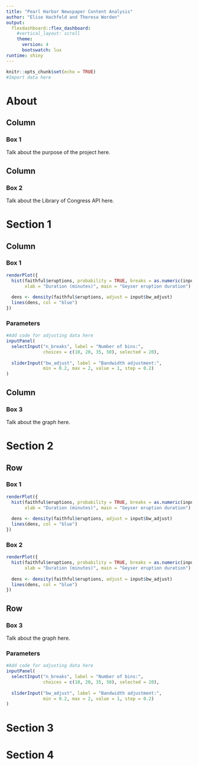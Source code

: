 ```yaml
---
title: "Pearl Harbor Newspaper Content Analysis"
author: "Elise Hachfeld and Theresa Worden"
output: 
  flexdashboard::flex_dashboard:
    #vertical_layout: scroll
    theme:
      version: 4
      bootswatch: lux
runtime: shiny
---
```


```r
knitr::opts_chunk$set(echo = TRUE)
#Import data here
```

About
==========================

Column {data-width=500}
-------------------------------------

### Box 1
Talk about the purpose of the project here.


Column {data-width=500}
-------------------------------------
### Box 2
Talk about the Library of Congress API here. 


Section 1
==========================

Column {data-width=400}
-------------------------------------
   
### Box 1

```r
renderPlot({
  hist(faithful$eruptions, probability = TRUE, breaks = as.numeric(input$n_breaks),
       xlab = "Duration (minutes)", main = "Geyser eruption duration")
  
  dens <- density(faithful$eruptions, adjust = input$bw_adjust)
  lines(dens, col = "blue")
})
```

### Parameters
```r
#Add code for adjusting data here
inputPanel(
  selectInput("n_breaks", label = "Number of bins:",
              choices = c(10, 20, 35, 50), selected = 20),
  
  sliderInput("bw_adjust", label = "Bandwidth adjustment:",
              min = 0.2, max = 2, value = 1, step = 0.2)
)
```


Column {data-width=300}
-------------------------------------
### Box 3
Talk about the graph here.


Section 2
==========================
   
Row {.tabset .tabset-fade}
-------------------------------------
   
### Box 1

```r
renderPlot({
  hist(faithful$eruptions, probability = TRUE, breaks = as.numeric(input$n_breaks),
       xlab = "Duration (minutes)", main = "Geyser eruption duration")
  
  dens <- density(faithful$eruptions, adjust = input$bw_adjust)
  lines(dens, col = "blue")
})
```
 
### Box 2
    
```r
renderPlot({
  hist(faithful$eruptions, probability = TRUE, breaks = as.numeric(input$n_breaks),
       xlab = "Duration (minutes)", main = "Geyser eruption duration")
  
  dens <- density(faithful$eruptions, adjust = input$bw_adjust)
  lines(dens, col = "blue")
})
```

Row
-------------------------------------
### Box 3
Talk about the graph here.

### Parameters
```r
#Add code for adjusting data here
inputPanel(
  selectInput("n_breaks", label = "Number of bins:",
              choices = c(10, 20, 35, 50), selected = 20),
  
  sliderInput("bw_adjust", label = "Bandwidth adjustment:",
              min = 0.2, max = 2, value = 1, step = 0.2)
)
```


Section 3
==========================


Section 4
==========================

